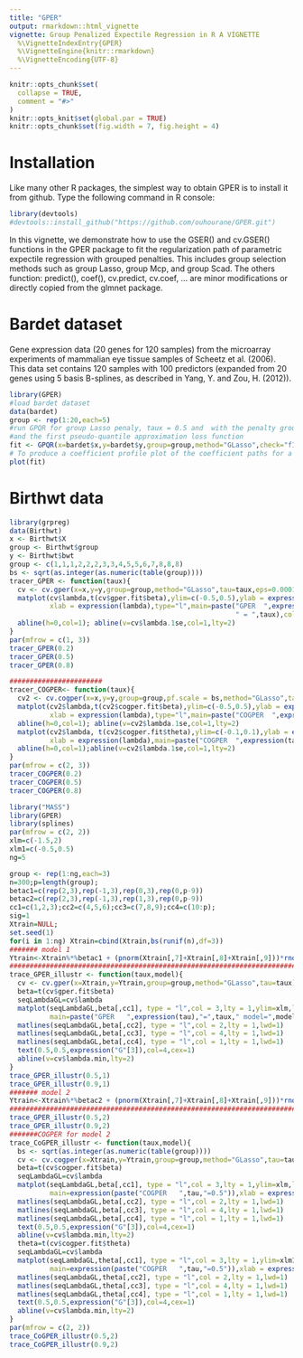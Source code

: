 ```yaml
---
title: "GPER"
output: rmarkdown::html_vignette
vignette: Group Penalized Expectile Regression in R A VIGNETTE
  %\VignetteIndexEntry{GPER}
  %\VignetteEngine{knitr::rmarkdown}
  %\VignetteEncoding{UTF-8}
---
```

```r
knitr::opts_chunk$set(
  collapse = TRUE,
  comment = "#>"
)
knitr::opts_knit$set(global.par = TRUE)
knitr::opts_chunk$set(fig.width = 7, fig.height = 4)
```


# Installation

Like many other R packages, the simplest way to obtain GPER is to install it  from github. Type the following command in R console:

```r
library(devtools)
#devtools::install_github("https://github.com/ouhourane/GPER.git")
```

In this vignette, we demonstrate how to use the GSER() and cv.GSER() functions in the GPER
package to fit the regularization path of parametric expectile regression with grouped penalties. 
This includes group selection methods such as group Lasso, group Mcp, and group Scad. 
The others function: predict(), coef(), cv.predict, cv.coef, ... are minor modifications or directly copied from the glmnet package.

# Bardet dataset

Gene expression data (20 genes for 120 samples) from the microarray experiments 
of mammalian eye tissue samples of Scheetz et al. (2006).
This data set contains 120 samples with 100 predictors 
(expanded from 20 genes using 5 basis B-splines, as described in Yang, Y. and Zou, H. (2012)).

```r
library(GPER)
#load bardet dataset
data(bardet)
group <- rep(1:20,each=5)
#run GPQR for group Lasso penaly, taux = 0.5 and  with the penalty group Lasso 
#and the first pseudo-quantile approximation loss function 
fit <- GPQR(x=bardet$x,y=bardet$y,group=group,method="GLasso",check="f1",taux=0.5)
# To produce a coefficient profile plot of the coefficient paths for a fitted GPQR object.
plot(fit)
```


# Birthwt data

```r
library(grpreg)
data(Birthwt)
x <- Birthwt$X
group <- Birthwt$group
y <- Birthwt$bwt
group <- c(1,1,1,2,2,2,3,3,4,5,5,6,7,8,8,8)
bs <- sqrt(as.integer(as.numeric(table(group))))
tracer_GPER <- function(taux){
  cv <- cv.gper(x=x,y=y,group=group,method="GLasso",tau=taux,eps=0.0001)
  matplot(cv$lambda,t(cv$gper.fit$beta),ylim=c(-0.5,0.5),ylab = expression(beta),
          xlab = expression(lambda),type="l",main=paste("GPER  ",expression(tau) ,
                                                        " = ",taux),col=c(1,1,1,1,1,1,3,3,4,1,1,1,2,1,1,1))
  abline(h=0,col=1); abline(v=cv$lambda.1se,col=1,lty=2)
}
par(mfrow = c(1, 3))
tracer_GPER(0.2)
tracer_GPER(0.5)
tracer_GPER(0.8)
```

```r
#######################
tracer_COGPER<- function(taux){
  cv2 <- cv.cogper(x=x,y=y,group=group,pf.scale = bs,method="GLasso",tau=taux,w=0.3)
  matplot(cv2$lambda,t(cv2$cogper.fit$beta),ylim=c(-0.5,0.5),ylab = expression(beta),
          xlab = expression(lambda),type="l",main=paste("COGPER  ",expression(taux)," = ",taux),col=c(1,1,1,1,1,1,3,3,4,1,1,1,2,1,1,1))
  abline(h=0,col=1); abline(v=cv2$lambda.1se,col=1,lty=2)
  matplot(cv2$lambda, t(cv2$cogper.fit$theta),ylim=c(-0.1,0.1),ylab = expression(phi),
          xlab = expression(lambda),main=paste("COGPER  ",expression(taux)," = ",taux),type="l",col=c(1,1,1,1,1,1,3,3,4,1,1,1,2,1,1,1))
  abline(h=0,col=1);abline(v=cv2$lambda.1se,col=1,lty=2)
}
par(mfrow = c(2, 3))
tracer_COGPER(0.2)
tracer_COGPER(0.5)
tracer_COGPER(0.8)
```

```r
library("MASS")
library(GPER)
library(splines)
par(mfrow = c(2, 2))
xlm=c(-1.5,2)
xlm1=c(-0.5,0.5)
ng=5

group <- rep(1:ng,each=3)
n=300;p=length(group);
betac1=c(rep(2,3),rep(-1,3),rep(0,3),rep(0,p-9))
betac2=c(rep(2,3),rep(-1,3),rep(1,3),rep(0,p-9))
cc1=c(1,2,3);cc2=c(4,5,6);cc3=c(7,8,9);cc4=c(10:p);
sig=1
Xtrain=NULL;
set.seed(1)
for(i in 1:ng) Xtrain=cbind(Xtrain,bs(runif(n),df=3))
####### model 1
Ytrain<-Xtrain%*%betac1 + (pnorm(Xtrain[,7]+Xtrain[,8]+Xtrain[,9]))*rnorm(n,0,sig)
#################################################################################
trace_GPER_illustr <- function(taux,model){
  cv <- cv.gper(x=Xtrain,y=Ytrain,group=group,method="GLasso",tau=taux)
  beta=t(cv$gper.fit$beta)
  seqLambdaGL=cv$lambda
  matplot(seqLambdaGL,beta[,cc1], type = "l",col = 3,lty = 1,ylim=xlm,lwd=1,ylab="Coefficients",
          main=paste("GPER   ",expression(tau),"=",taux," model=",model),xlab = expression(lambda))
  matlines(seqLambdaGL,beta[,cc2], type = "l",col = 2,lty = 1,lwd=1)
  matlines(seqLambdaGL,beta[,cc3], type = "l",col = 4,lty = 1,lwd=1)
  matlines(seqLambdaGL,beta[,cc4], type = "l",col = 1,lty = 1,lwd=1)
  text(0.5,0.5,expression("G"[3]),col=4,cex=1)
  abline(v=cv$lambda.min,lty=2)
}
trace_GPER_illustr(0.5,1)
trace_GPER_illustr(0.9,1)
####### model 2
Ytrain<-Xtrain%*%betac2 + (pnorm(Xtrain[,7]+Xtrain[,8]+Xtrain[,9]))*rnorm(n,0,sig)
#################################################################################
trace_GPER_illustr(0.5,2)
trace_GPER_illustr(0.9,2)
#######COGPER for model 2
trace_CoGPER_illustr <- function(taux,model){
  bs <- sqrt(as.integer(as.numeric(table(group))))
  cv <- cv.cogper(x=Xtrain,y=Ytrain,group=group,method="GLasso",tau=taux,pf.scale = 0.5*bs)
  beta=t(cv$cogper.fit$beta)
  seqLambdaGL=cv$lambda
  matplot(seqLambdaGL,beta[,cc1], type = "l",col = 3,lty = 1,ylim=xlm,lwd=1,ylab="Coefficients",
          main=expression(paste("COGPER   ",tau,"=0.5")),xlab = expression(lambda))
  matlines(seqLambdaGL,beta[,cc2], type = "l",col = 2,lty = 1,lwd=1)
  matlines(seqLambdaGL,beta[,cc3], type = "l",col = 4,lty = 1,lwd=1)
  matlines(seqLambdaGL,beta[,cc4], type = "l",col = 1,lty = 1,lwd=1)
  text(0.5,0.5,expression("G"[3]),col=4,cex=1)
  abline(v=cv$lambda.min,lty=2)
  theta=t(cv$cogper.fit$theta)
  seqLambdaGL=cv$lambda
  matplot(seqLambdaGL,theta[,cc1], type = "l",col = 3,lty = 1,ylim=xlm1,lwd=1,ylab="Coefficients",
          main=expression(paste("COGPER   ",tau,"=0.5")),xlab = expression(lambda))
  matlines(seqLambdaGL,theta[,cc2], type = "l",col = 2,lty = 1,lwd=1)
  matlines(seqLambdaGL,theta[,cc3], type = "l",col = 4,lty = 1,lwd=1)
  matlines(seqLambdaGL,theta[,cc4], type = "l",col = 1,lty = 1,lwd=1)
  text(0.5,0.5,expression("G"[3]),col=4,cex=1)
  abline(v=cv$lambda.min,lty=2)
}
par(mfrow = c(2, 2))
trace_CoGPER_illustr(0.5,2)
trace_CoGPER_illustr(0.9,2)
```
